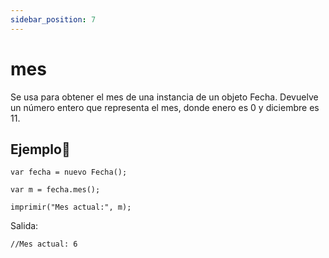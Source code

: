 ```yaml
---
sidebar_position: 7
---
```



# mes
Se usa para obtener el mes de una instancia de un objeto Fecha. Devuelve un número entero que representa el mes, donde enero es 0 y diciembre es 11.

## Ejemplo📝

```dummy
var fecha = nuevo Fecha();

var m = fecha.mes();

imprimir("Mes actual:", m);
```
Salida:

```dummy
//Mes actual: 6
```